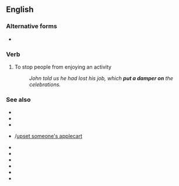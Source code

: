 ==English==

===Alternative forms===
* {{l|en|put a dampner on}}

===Verb===
{{head|en|verb|head=[[put]] a [[damper]] on}}

# {{lb|en|idiomatic}} To stop people from enjoying an activity
#: ''John told us he had lost his job, which '''put a damper on''' the celebrations.''

===See also===
* {{l|en|rain on somebody's parade}}
* {{l|en|rock the boat}}
* {{l|en|make waves}}
* {{l|en|upset the applecart}}/[[upset someone's applecart]]
* {{l|en|bust someone's bubble}}
* {{l|en|wet blanket}}
* {{l|en|killjoy}}
* {{l|en|party pooper}}
* {{l|en|spoilsport}}
* {{l|en|stick in the mud}}